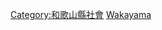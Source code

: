 {{Catnav|頁面分類|各種主題的頁面分類|按國家分類|各國教育|日本教育}}

{{日本行政區劃分類導航|教育}}

[[Category:和歌山縣社會|Category:和歌山縣社會]]
[[Category:日本各都道府縣教育|Wakayama]]